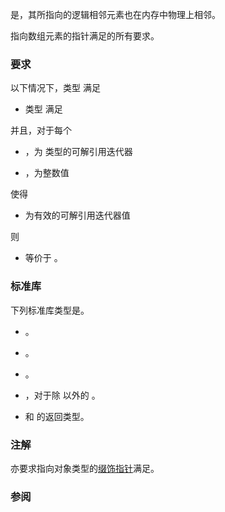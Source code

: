 {{cpp/named req/title|ContiguousIterator|notes={{mark since c++17}}}}
{{cpp/named req/navbar}}

{{named req|ContiguousIterator}}是{{named req|Iterator}}，其所指向的逻辑相邻元素也在内存中物理上相邻。

指向数组元素的指针满足{{named req/core|ContiguousIterator}}的所有要求。

===要求===
以下情况下，类型 {{c|It}} 满足{{named req/core|ContiguousIterator}}
* 类型 {{c|It}} 满足{{named req|Iterator}}

并且，对于每个
* {{c|a}}，为 {{c|It}} 类型的可解引用迭代器
* {{c|n}}，为整数值

使得

* {{c|a + n}} 为有效的可解引用迭代器值

则

* {{c|*(a + n)}} 等价于 {{c|*(std::addressof(*a) + n)}}。

===标准库===
下列标准库类型是{{named req|ContiguousIterator}}。

* {{ltt|cpp/container/array|array::iterator}}。
* {{ltt|cpp/string/basic_string_view|basic_string_view::iterator}}。
* {{ltt|cpp/string/basic_string|basic_string::iterator}}。
* {{ltt|cpp/container/vector|vector::iterator}}，对于除 {{lc|bool}} 以外的 {{lc|value_type}}。
* {{ltt|cpp/numeric/valarray/begin2|begin{{dsc small|(valarray)}}}} 和 {{ltt|cpp/numeric/valarray/end2|end{{dsc small|(valarray)}}}} 的返回类型。

===注解===
亦要求指向对象类型的[[cpp/named req/Allocator#缀饰指针|缀饰指针]]满足{{named req/core|ContiguousIterator}}。

{{rrev|since=c++20|
{{named req/core|ContiguousIterator}}被 {{lconcept|contiguous_iterator}} 概念代替：标准库中在 C++17 中被要求满足{{named req/core|ContiguousIterator}}的迭代器类型在 C++20 中亦被要求实现 {{tt|contiguous_iterator}}。
}}

===参阅===
{{dsc begin}}
{{dsc inc | cpp/iterator/dsc contiguous_iterator}}
{{see_also_iterator_library}}
{{dsc end}}

{{langlinks|de|en|es|fr|it|ja|pt|ru}}